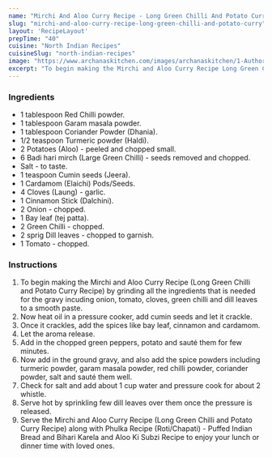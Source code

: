 ---
name: "Mirchi And Aloo Curry Recipe - Long Green Chilli And Potato Curry"
slug: "mirchi-and-aloo-curry-recipe-long-green-chilli-and-potato-curry"
layout: 'RecipeLayout'
prepTime: "40"
cuisine: "North Indian Recipes"
cuisineSlug: "north-indian-recipes"
image: "https://www.archanaskitchen.com/images/archanaskitchen/1-Author/sibyl_sunitha/Mirchi_and_Aloo_Curry_Recipe_Long_Green_Chilli_and_Potato_Curry_Recipe_.jpg"
excerpt: "To begin making the Mirchi and Aloo Curry Recipe Long Green Chilli and Potato Curry Recipe by grinding all the ingredients that is needed for the gravy incuding onion, tomato, cloves, green chilli and dill leaves to a smooth paste"
---

### Ingredients

- 1 tablespoon Red Chilli powder.
- 1 tablespoon Garam masala powder.
- 1 tablespoon Coriander Powder (Dhania).
- 1/2 teaspoon Turmeric powder (Haldi).
- 2 Potatoes (Aloo) - peeled and chopped small.
- 6 Badi hari mirch (Large Green Chilli) - seeds removed and chopped.
- Salt - to taste.
- 1 teaspoon Cumin seeds (Jeera).
- 1 Cardamom (Elaichi) Pods/Seeds.
- 4 Cloves (Laung) - garlic.
- 1 Cinnamon Stick (Dalchini).
- 2 Onion - chopped.
- 1 Bay leaf (tej patta).
- 2 Green Chilli - chopped.
- 2 sprig Dill leaves - chopped to garnish.
- 1 Tomato - chopped.

### Instructions

1. To begin making the Mirchi and Aloo Curry Recipe (Long Green Chilli and Potato Curry Recipe) by grinding all the ingredients that is needed for the gravy incuding onion, tomato, cloves, green chilli and dill leaves to a smooth paste.
1. Now heat oil in a pressure cooker, add cumin seeds and let it crackle.
1. Once it crackles, add the spices like bay leaf, cinnamon and cardamom.
1. Let the aroma release.
1. Add in the chopped green peppers, potato and sauté them for few minutes.
1. Now add in the ground gravy, and also add the spice powders including turmeric powder, garam masala powder, red chilli powder, coriander powder, salt and sauté them well.
1. Check for salt and add about 1 cup water and pressure cook for about 2 whistle.
1. Serve hot by sprinkling few dill leaves over them once the pressure is released.
1. Serve the Mirchi and Aloo Curry Recipe (Long Green Chilli and Potato Curry Recipe) along with Phulka Recipe (Roti/Chapati) - Puffed Indian Bread and Bihari Karela and Aloo Ki Subzi Recipe to enjoy your lunch or dinner time with loved ones.
